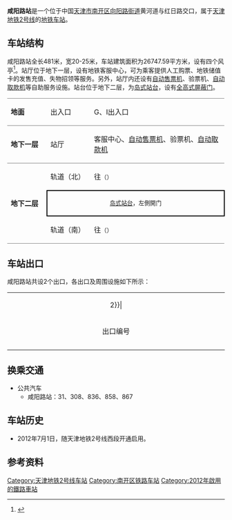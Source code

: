 {{noteTA 
|G1 =Transport}}
{{Infobox station
|name = 咸阳路
|eng_name = Xianyanglu
|linecolour = {{天津地铁颜色|2}}
|image = 咸阳路站.jpg
|caption = 咸阳路站顶板（2012年7月）
|other_name = 
|country = {{PRC}}
|borough = [[天津市|天津市]][[南开区|南开区]][[向阳路街道|向阳路街道]]
|address = 黄河道与红日路交叉口
|coordinates = {{coord|39|8|11.70|N|117|7|43.40|E|display=inline,title|Region:CH_type}}
|elevation = 
|operator = [[天津轨道交通集团|天津轨道交通集团]]
|lines = {{天津地铁线路名|2|SL}}
|distance = 
|platform = 1座[[岛式站台|岛式站台]]
|tracks = 2条
|bus_routes = 
|bus_stands = 
|connections = 公交站
|structure = 地下车站
|hall = 地下站厅
|depth = 
|levels = 
|interchange = 
|exits = 2个
|lift = 
|escalator = 5条
|architect = 
|architectural_style = 
|colour = 白色
|type = 
|status = 运营中
|code = 
|zone = 
|classification = 
|website = 
|built = 
|opened = 2012年7月1日
|closed = 
|pass_year = 
|passengers = 
|pass_system = 
|pass_rank = 
|mpassengers = 
|trains = 
|station_hours = 
|hours = 
|first = 往{{天津地铁起讫站|2|R}}：06:00<br />往{{天津地铁起讫站|2|L}}：06:19
|last = 往{{天津地铁起讫站|2|R}}：23:02<br />往{{天津地铁起讫站|2|L}}：23:34
|adjacent = {{adjacent stations|system=天津地铁|line=2|left=芥园西道|right=长虹公园}}
|other_services = 
|route_map = 
}}
'''咸阳路站'''是一个位于中国[[天津市|天津市]][[南开区|南开区]][[向阳路街道|向阳路街道]]黄河道与红日路交口，属于[[天津地铁|天津地铁]][[天津地铁2号线|2号线]]的[[地铁车站|地铁车站]]。

==车站结构==
咸阳路站全长481米，宽20-25米，车站建筑面积为26747.59平方米，设有四个风亭<ref>{{cite news | title = 地铁咸阳路站：指示标布置完毕 为附近交通减压 | publisher = 央视网 | date = 2012-05-20 | url = http://news.cntv.cn/20120520/104988.shtml | accessdate = 2018-05-20 | language = zh | archive-date = 2019-09-15 | archive-url = https://web.archive.org/web/20190915095250/http://news.cntv.cn/20120520/104988.shtml | dead-url = no }}</ref>。站厅位于地下一层，设有地铁客服中心，可为乘客提供人工购票、地铁储值卡的发售充值、失物招领等服务。另外，站厅内还设有[[自动售票机|自动售票机]]、验票机、[[自动取款机|自动取款机]]等自助服务设施。站台位于地下二层，为[[岛式站台|岛式站台]]，设有[[屏蔽门|全高式屏蔽门]]。

{|cellspacing=0 cellpadding=3
|-
|style="border-top:solid 1px gray;border-bottom:solid 1px gray;" valign=top width=100|'''地面'''
|style="border-top:solid 1px gray;border-bottom:solid 1px gray;" valign=top width=100|出入口
|style="border-top:solid 1px gray;border-bottom:solid 1px gray;" valign=top width=400|G、I出入口
|-
|style="border-bottom:solid 1px gray;" valign=top|'''地下一层'''
|style="border-bottom:solid 1px gray;" valign=top|站厅
|style="border-bottom:solid 1px gray;" valign=top|客服中心、[[自动售票机|自动售票机]]、验票机、[[自动取款机|自动取款机]]
|-
|style="border-bottom:solid 1px gray;" rowspan=3 valign=top|'''地下二层'''
|轨道（北）
|{{arrow|L}}{{天津地铁线路名|2|c}}往{{站|曹庄}}<small>（{{站|芥园西道}}）</small>
|-
|style="border-right:solid 2px black;border-left:solid 2px black;border-top:solid 2px black;border-bottom:solid 2px black;" colspan=2|<center><small>[[岛式站台|岛式站台]]，左側開门</small></center>
|-
|style="border-bottom:solid 1px gray;"|轨道（南）
|style="border-bottom:solid 1px gray;"|{{arrow|R}} {{天津地铁线路名|2|c}}往{{站|滨海国际机场}}<small>（{{站|长虹公园}}）</small>
|}

== 车站出口 ==
咸阳路站共设2个出口，各出口及周围设施如下所示：
{| class="wikitable" style="width:65%"
|colspan=4 align="center" bgcolor={{天津地铁颜色|2}}|
|-
! style="width:9%" | 出口编号
! style="width:13%" | 地点
! style="width:53%" | 可到达目的地
|-
| align="center" style="border-bottom:none" | {{港鐵出口|G}}  ||黄河道南侧||环兴科技园、红日东里
|-
| align="center" style="border-bottom:none" | {{港鐵出口|I}}  ||黄河道北侧||启迪南开科技城、华阳里、临平里、海洋住宅小区
|}

== 换乘交通 ==
*公共汽车
**咸阳路站：31、308、836、858、867

== 车站历史 ==
*2012年7月1日，随天津地铁2号线西段开通启用。

== 参考资料 ==
<div class="references-small">
<references />
</div>

{{Commonscat|Xianyanglu Station}}

{{天津地铁2号线}}
{{天津轨道交通车站列表}}

[[Category:天津地铁2号线车站|Category:天津地铁2号线车站]]
[[Category:南开区铁路车站|Category:南开区铁路车站]]
[[Category:2012年啟用的鐵路車站|Category:2012年啟用的鐵路車站]]